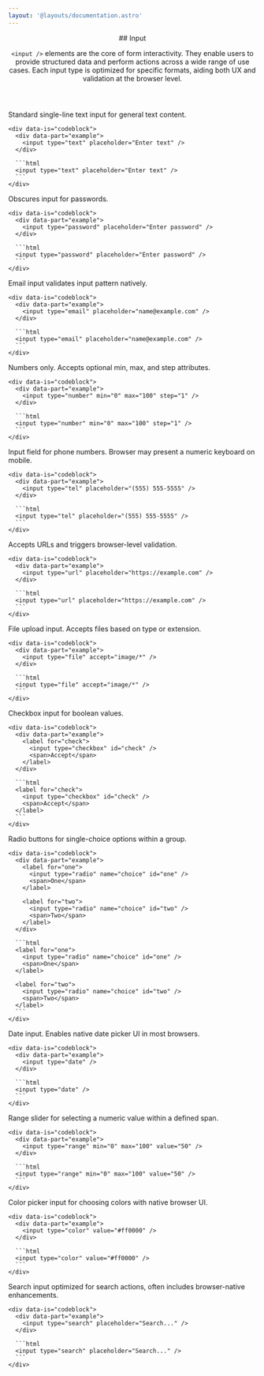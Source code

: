 ```yaml
---
layout: '@layouts/documentation.astro'
---
```


<header>
  ## Input

`<input />` elements are the core of form interactivity. They enable users to provide structured data and perform actions across a wide range of use cases. Each input type is optimized for specific formats, aiding both UX and validation at the browser level.

</header>

<div data-is="grid" style="--cols: 2; --gap: var(--nm);">
  <div data-is="group" style="gap: var(--sm);">
    Standard single-line text input for general text content.

    <div data-is="codeblock">
      <div data-part="example">
        <input type="text" placeholder="Enter text" />
      </div>

      ```html
      <input type="text" placeholder="Enter text" />
      ```
    </div>

  </div>

  <div data-is="group" style="gap: var(--sm);">
    Obscures input for passwords.

    <div data-is="codeblock">
      <div data-part="example">
        <input type="password" placeholder="Enter password" />
      </div>

      ```html
      <input type="password" placeholder="Enter password" />
      ```
    </div>

  </div>

  <div data-is="group" style="gap: var(--sm);">
    Email input validates input pattern natively.

    <div data-is="codeblock">
      <div data-part="example">
        <input type="email" placeholder="name@example.com" />
      </div>

      ```html
      <input type="email" placeholder="name@example.com" />
      ```
    </div>

  </div>

  <div data-is="group" style="gap: var(--sm);">
    Numbers only. Accepts optional min, max, and step attributes.

    <div data-is="codeblock">
      <div data-part="example">
        <input type="number" min="0" max="100" step="1" />
      </div>

      ```html
      <input type="number" min="0" max="100" step="1" />
      ```
    </div>

  </div>

  <div data-is="group" style="gap: var(--sm);">
    Input field for phone numbers. Browser may present a numeric keyboard on mobile.

    <div data-is="codeblock">
      <div data-part="example">
        <input type="tel" placeholder="(555) 555-5555" />
      </div>

      ```html
      <input type="tel" placeholder="(555) 555-5555" />
      ```
    </div>

  </div>

  <div data-is="group" style="gap: var(--sm);">
    Accepts URLs and triggers browser-level validation.

    <div data-is="codeblock">
      <div data-part="example">
        <input type="url" placeholder="https://example.com" />
      </div>

      ```html
      <input type="url" placeholder="https://example.com" />
      ```
    </div>

  </div>

  <div data-is="group" style="gap: var(--sm);">
    File upload input. Accepts files based on type or extension.

    <div data-is="codeblock">
      <div data-part="example">
        <input type="file" accept="image/*" />
      </div>

      ```html
      <input type="file" accept="image/*" />
      ```
    </div>

  </div>

  <div data-is="group" style="gap: var(--sm);">
    Checkbox input for boolean values.

    <div data-is="codeblock">
      <div data-part="example">
        <label for="check">
          <input type="checkbox" id="check" />
          <span>Accept</span>
        </label>
      </div>

      ```html
      <label for="check">
        <input type="checkbox" id="check" />
        <span>Accept</span>
      </label>
      ```
    </div>

  </div>

  <div data-is="group" style="gap: var(--sm);">
    Radio buttons for single-choice options within a group.

    <div data-is="codeblock">
      <div data-part="example">
        <label for="one">
          <input type="radio" name="choice" id="one" />
          <span>One</span>
        </label>

        <label for="two">
          <input type="radio" name="choice" id="two" />
          <span>Two</span>
        </label>
      </div>

      ```html
      <label for="one">
        <input type="radio" name="choice" id="one" />
        <span>One</span>
      </label>

      <label for="two">
        <input type="radio" name="choice" id="two" />
        <span>Two</span>
      </label>
      ```
    </div>

  </div>

  <div data-is="group" style="gap: var(--sm);">
    Date input. Enables native date picker UI in most browsers.

    <div data-is="codeblock">
      <div data-part="example">
        <input type="date" />
      </div>

      ```html
      <input type="date" />
      ```
    </div>

  </div>

  <div data-is="group" style="gap: var(--sm);">
    Range slider for selecting a numeric value within a defined span.

    <div data-is="codeblock">
      <div data-part="example">
        <input type="range" min="0" max="100" value="50" />
      </div>

      ```html
      <input type="range" min="0" max="100" value="50" />
      ```
    </div>

  </div>

  <div data-is="group" style="gap: var(--sm);">
    Color picker input for choosing colors with native browser UI.

    <div data-is="codeblock">
      <div data-part="example">
        <input type="color" value="#ff0000" />
      </div>

      ```html
      <input type="color" value="#ff0000" />
      ```
    </div>

  </div>

  <div data-is="group" style="gap: var(--sm);">
    Search input optimized for search actions, often includes browser-native enhancements.

    <div data-is="codeblock">
      <div data-part="example">
        <input type="search" placeholder="Search..." />
      </div>

      ```html
      <input type="search" placeholder="Search..." />
      ```
    </div>

  </div>
</div>
